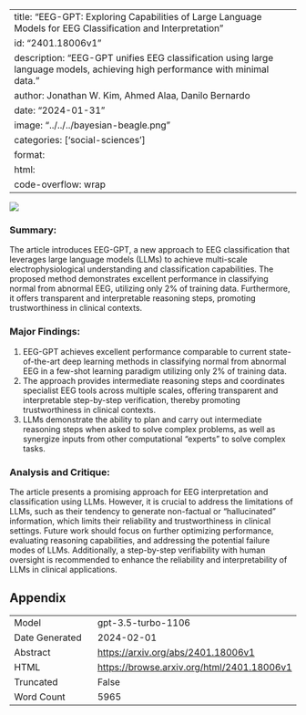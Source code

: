 
---
title: "EEG-GPT: Exploring Capabilities of Large Language Models for EEG Classification and Interpretation"
id: "2401.18006v1"
description: "EEG-GPT unifies EEG classification using large language models, achieving high performance with minimal data."
author: Jonathan W. Kim, Ahmed Alaa, Danilo Bernardo
date: "2024-01-31"
image: "../../../bayesian-beagle.png"
categories: ['social-sciences']
format:
  html:
    code-overflow: wrap
---

![](None)

### **Summary:**
The article introduces EEG-GPT, a new approach to EEG classification that leverages large language models (LLMs) to achieve multi-scale electrophysiological understanding and classification capabilities. The proposed method demonstrates excellent performance in classifying normal from abnormal EEG, utilizing only 2% of training data. Furthermore, it offers transparent and interpretable reasoning steps, promoting trustworthiness in clinical contexts.

### Major Findings:
1. EEG-GPT achieves excellent performance comparable to current state-of-the-art deep learning methods in classifying normal from abnormal EEG in a few-shot learning paradigm utilizing only 2% of training data.
2. The approach provides intermediate reasoning steps and coordinates specialist EEG tools across multiple scales, offering transparent and interpretable step-by-step verification, thereby promoting trustworthiness in clinical contexts.
3. LLMs demonstrate the ability to plan and carry out intermediate reasoning steps when asked to solve complex problems, as well as synergize inputs from other computational "experts" to solve complex tasks.

### Analysis and Critique:
The article presents a promising approach for EEG interpretation and classification using LLMs. However, it is crucial to address the limitations of LLMs, such as their tendency to generate non-factual or "hallucinated" information, which limits their reliability and trustworthiness in clinical settings. Future work should focus on further optimizing performance, evaluating reasoning capabilities, and addressing the potential failure modes of LLMs. Additionally, a step-by-step verifiability with human oversight is recommended to enhance the reliability and interpretability of LLMs in clinical applications.

## Appendix

|          |          |
|----------|----------|
| Model     | gpt-3.5-turbo-1106       |
| Date Generated     | 2024-02-01       |
| Abstract | [https://arxiv.org/abs/2401.18006v1](https://arxiv.org/abs/2401.18006v1)        |
| HTML     | [https://browse.arxiv.org/html/2401.18006v1](https://browse.arxiv.org/html/2401.18006v1)       |
| Truncated       | False       |
| Word Count       | 5965       |